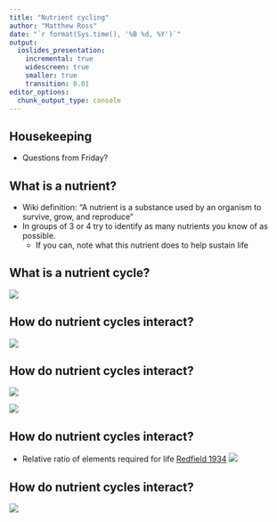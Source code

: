 ```yaml
---
title: "Nutrient cycling"
author: "Matthew Ross"
date: "`r format(Sys.time(), '%B %d, %Y')`"
output:
  ioslides_presentation:
    incremental: true
    widescreen: true
    smaller: true
    transition: 0.01
editor_options: 
  chunk_output_type: console
---
```


<style>
slides > slide {
  overflow-x: auto !important;
  overflow-y: auto !important;
}
</style>


## Housekeeping


- Questions from Friday? 

## What is a nutrient?

- Wiki definition: "A nutrient is a substance used by an organism to survive, grow, and reproduce"
- In groups of 3 or 4 try to identify as many nutrients you know of as possible. 
  - If you can, note what this nutrient does to help sustain life
  
## What is a nutrient cycle? {.build}

<img src='https://media.springernature.com/m685/springer-static/image/art%3A10.1038%2Fs41570-018-0041-7/MediaObjects/41570_2018_41_Fig1_HTML.png'>


## How do nutrient cycles interact? {.build}


<img src='https://courses.cit.cornell.edu/css412/mod3/img/P%20_limiting.jpg'>



## How do nutrient cycles interact?

<div class="columns-2">

<img src='https://courses.cit.cornell.edu/css412/mod3/img/P%20_limiting.jpg'>


<img src='https://courses.cit.cornell.edu/css412/mod3/img/N_limiting.jpg'>

</div>

## How do nutrient cycles interact? {.build}

- Relative ratio of elements required for life [Redfield 1934](http://cmore.soest.hawaii.edu/summercourse/2012/documents/bronk_05-30-12/Redfield_1934.pdf)
<img src='../images/Redfield_Ratio.PNG'>

## How do nutrient cycles interact? {.build}

<img src='http://science.sciencemag.org/content/sci/342/6155/205/F1.large.jpg?width=800&height=600&carousel=1'>


